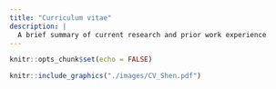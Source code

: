 ```yaml
---
title: "Curriculum vitae"
description: |
  A brief summary of current research and prior work experience
---
```


```r
knitr::opts_chunk$set(echo = FALSE)

```


```r
knitr::include_graphics("./images/CV_Shen.pdf")
```
